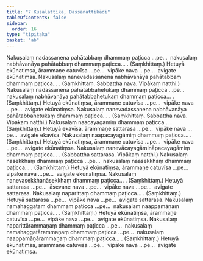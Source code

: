 ```yaml
---
title: "7 Kusalattika, Dassanattikādi"
tableOfContents: false
sidebar:
  order: 16
type: "tipitaka"
basket: "ab"
---
```



<DynamicBreadcrumb />

<Division number="22">

<Paragraph number="56">
Nakusalaṃ nadassanena pahātabbaṃ dhammaṃ paṭicca …pe…  nakusalaṃ nabhāvanāya pahātabbaṃ dhammaṃ paṭicca… . (Saṃkhittaṃ.) Hetuyā ekūnatiṃsa, ārammaṇe catuvīsa …pe…  vipāke nava …pe…  avigate ekūnatiṃsa.
</Paragraph>

<Paragraph number="57">
Nakusalaṃ nanevadassanena nabhāvanāya pahātabbaṃ dhammaṃ paṭicca… . (Saṃkhittaṃ. Sabbattha nava. Vipākaṃ natthi.)
</Paragraph>

</Division>
<Division number="23">

<Paragraph number="58">
Nakusalaṃ nadassanena pahātabbahetukaṃ dhammaṃ paṭicca …pe…  nakusalaṃ nabhāvanāya pahātabbahetukaṃ dhammaṃ paṭicca… . (Saṃkhittaṃ.) Hetuyā ekūnatiṃsa, ārammaṇe catuvīsa …pe…  vipāke nava …pe…  avigate ekūnatiṃsa.
</Paragraph>

<Paragraph number="59">
Nakusalaṃ nanevadassanena nabhāvanāya pahātabbahetukaṃ dhammaṃ paṭicca… . (Saṃkhittaṃ. Sabbattha nava. Vipākaṃ natthi.)
</Paragraph>

</Division>
<Division number="24">

<Paragraph number="60">
Nakusalaṃ naācayagāmiṃ dhammaṃ paṭicca… . (Saṃkhittaṃ.) Hetuyā ekavīsa, ārammaṇe sattarasa …pe…  vipāke nava …pe…  avigate ekavīsa.
</Paragraph>

<Paragraph number="61">
Nakusalaṃ naapacayagāmiṃ dhammaṃ paṭicca… . (Saṃkhittaṃ.) Hetuyā ekūnatiṃsa, ārammaṇe catuvīsa …pe…  vipāke nava …pe…  avigate ekūnatiṃsa.
</Paragraph>

<Paragraph number="62">
Nakusalaṃ nanevācayagāmināpacayagāmiṃ dhammaṃ paṭicca… . (Sabbattha sattarasa. Vipākaṃ natthi.)
</Paragraph>

</Division>
<Division number="25">

<Paragraph number="63">
Nakusalaṃ nasekkhaṃ dhammaṃ paṭicca …pe…  nakusalaṃ naasekkhaṃ dhammaṃ paṭicca… . (Saṃkhittaṃ.) Hetuyā ekūnatiṃsa, ārammaṇe catuvīsa …pe…  vipāke nava …pe…  avigate ekūnatiṃsa.
</Paragraph>

<Paragraph number="64">
Nakusalaṃ nanevasekkhanāsekkhaṃ dhammaṃ paṭicca… . (Saṃkhittaṃ.) Hetuyā sattarasa …pe…  āsevane nava …pe…  vipāke nava …pe…  avigate sattarasa.
</Paragraph>

</Division>
<Division number="26">

<Paragraph number="65">
Nakusalaṃ naparittaṃ dhammaṃ paṭicca… . (Saṃkhittaṃ.) Hetuyā sattarasa …pe…  vipāke nava …pe…  avigate sattarasa.
</Paragraph>

<Paragraph number="66">
Nakusalaṃ namahaggataṃ dhammaṃ paṭicca …pe…  nakusalaṃ naappamāṇaṃ dhammaṃ paṭicca… . (Saṃkhittaṃ.) Hetuyā ekūnatiṃsa, ārammaṇe catuvīsa …pe…  vipāke nava …pe…  avigate ekūnatiṃsa.
</Paragraph>

</Division>
<Division number="27">

<Paragraph number="67">
Nakusalaṃ naparittārammaṇaṃ dhammaṃ paṭicca …pe…  nakusalaṃ namahaggatārammaṇaṃ dhammaṃ paṭicca …pe…  nakusalaṃ naappamāṇārammaṇaṃ dhammaṃ paṭicca… . (Saṃkhittaṃ.)
</Paragraph>

<Paragraph number="68">
Hetuyā ekūnatiṃsa, ārammaṇe catuvīsa …pe…  vipāke nava …pe…  avigate ekūnatiṃsa.
</Paragraph>
</Division>